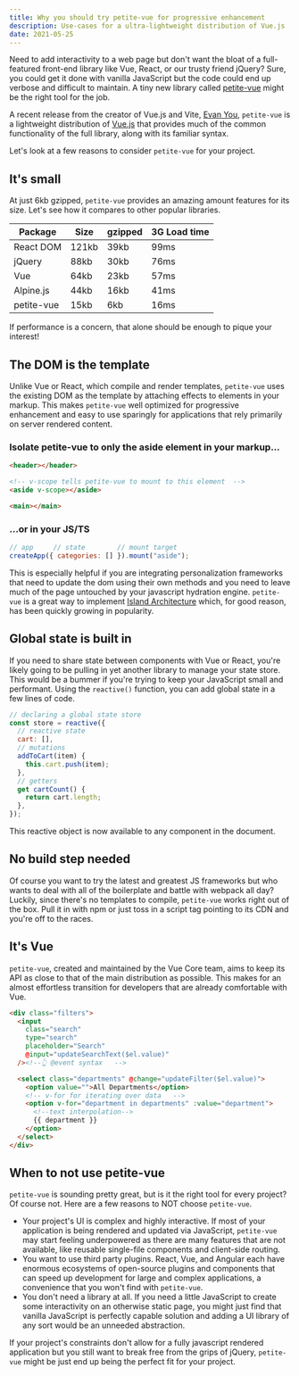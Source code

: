 ```yaml
---
title: Why you should try petite-vue for progressive enhancement
description: Use-cases for a ultra-lightweight distribution of Vue.js
date: 2021-05-25
---
```


Need to add interactivity to a web page but don't want the bloat of a full-featured front-end library like Vue, React, or our trusty friend jQuery? Sure, you could get it done with vanilla JavaScript but the code could end up verbose and difficult to maintain. A tiny new library called [petite-vue](https://github.com/vuejs/petite-vue) might be the right tool for the job.

A recent release from the creator of Vue.js and Vite, [Evan You](https://twitter.com/youyuxi), `petite-vue` is a lightweight distribution of [Vue.js](https://github.com/vuejs/vue) that provides much of the common functionality of the full library, along with its familiar syntax.

Let's look at a few reasons to consider `petite-vue` for your project.

## It's small

At just 6kb gzipped, `petite-vue` provides an amazing amount features for its size. Let's see how it compares to other popular libraries.

| Package    | Size  | gzipped | 3G Load time |
| ---------- | ----- | ------- | ------------ |
| React DOM  | 121kb | 39kb    | 99ms         |
| jQuery     | 88kb  | 30kb    | 76ms         |
| Vue        | 64kb  | 23kb    | 57ms         |
| Alpine.js  | 44kb  | 16kb    | 41ms         |
| petite-vue | 15kb  | 6kb     | 16ms         |

If performance is a concern, that alone should be enough to pique your interest!

## The DOM is the template

Unlike Vue or React, which compile and render templates, `petite-vue` uses the existing DOM as the template by attaching effects to elements in your markup. This makes `petite-vue` well optimized for progressive enhancement and easy to use sparingly for applications that rely primarily on server rendered content.

### Isolate petite-vue to only the aside element in your markup...

```html
<header></header>

<!-- v-scope tells petite-vue to mount to this element  -->
<aside v-scope></aside>

<main></main>
```

### ...or in your JS/TS

```js
// app     // state        // mount target
createApp({ categories: [] }).mount("aside");
```

This is especially helpful if you are integrating personalization frameworks that need to update the dom using their own methods and you need to leave much of the page untouched by your javascript hydration engine. `petite-vue` is a great way to implement [Island Architecture](https://jasonformat.com/islands-architecture/) which, for good reason, has been quickly growing in popularity.

## Global state is built in

If you need to share state between components with Vue or React, you're likely going to be pulling in yet another library to manage your state store. This would be a bummer if you're trying to keep your JavaScript small and performant. Using the `reactive()` function, you can add global state in a few lines of code.

```js
// declaring a global state store
const store = reactive({
  // reactive state
  cart: [],
  // mutations
  addToCart(item) {
    this.cart.push(item);
  },
  // getters
  get cartCount() {
    return cart.length;
  },
});
```

This reactive object is now available to any component in the document.

## No build step needed

Of course you want to try the latest and greatest JS frameworks but who wants to deal with all of the boilerplate and battle with webpack all day? Luckily, since there's no templates to compile, `petite-vue` works right out of the box. Pull it in with npm or just toss in a script tag pointing to its CDN and you're off to the races.

## It's Vue

`petite-vue`, created and maintained by the Vue Core team, aims to keep its API as close to that of the main distribution as possible. This makes for an almost effortless transition for developers that are already comfortable with Vue.

```html
<div class="filters">
  <input
    class="search"
    type="search"
    placeholder="Search"
    @input="updateSearchText($el.value)"
  /><!--👆 @event syntax   -->

  <select class="departments" @change="updateFilter($el.value)">
    <option value="">All Departments</option>
    <!-- v-for for iterating over data   -->
    <option v-for="department in departments" :value="department">
      <!--text interpolation-->
      {{ department }}
    </option>
  </select>
</div>
```

## When to not use petite-vue

`petite-vue` is sounding pretty great, but is it the right tool for every project? Of course not. Here are a few reasons to NOT choose `petite-vue`.

- Your project's UI is complex and highly interactive. If most of your application is being rendered and updated via JavaScript, `petite-vue` may start feeling underpowered as there are many features that are not available, like reusable single-file components and client-side routing.
- You want to use third party plugins. React, Vue, and Angular each have enormous ecosystems of open-source plugins and components that can speed up development for large and complex applications, a convenience that you won't find with `petite-vue`.
- You don't need a library at all. If you need a little JavaScript to create some interactivity on an otherwise static page, you might just find that vanilla JavaScript is perfectly capable solution and adding a UI library of any sort would be an unneeded abstraction.

If your project's constraints don't allow for a fully javascript rendered application but you still want to break free from the grips of jQuery, `petite-vue` might be just end up being the perfect fit for your project.
